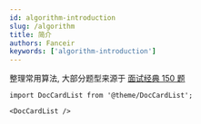 ```yaml
---
id: algorithm-introduction
slug: /algorithm
title: 简介
authors: Fanceir
keywords: ['algorithm-introduction']
---
```


整理常用算法, 大部分题型来源于 [面试经典 150 题](https://leetcode.cn/studyplan/top-interview-150/)

```mdx-code-block
import DocCardList from '@theme/DocCardList';

<DocCardList />
```
